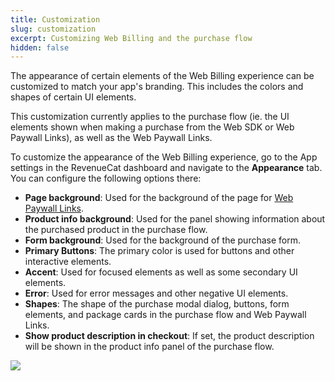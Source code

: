 ```yaml
---
title: Customization
slug: customization
excerpt: Customizing Web Billing and the purchase flow
hidden: false
---
```

The appearance of certain elements of the Web Billing experience can be customized to match your app's branding. This includes the colors and shapes of certain UI elements.

This customization currently applies to the purchase flow (ie. the UI elements shown when making a purchase from the Web SDK or Web Paywall Links), as well as the Web Paywall Links.

To customize the appearance of the Web Billing experience, go to the App settings in the RevenueCat dashboard and navigate to the **Appearance** tab. You can configure the following options there:

* **Page background**: Used for the background of the page for [Web Paywall Links](/web/web-billing/web-paywall-links).
* **Product info background**: Used for the panel showing information about the purchased product in the purchase flow.
* **Form background**: Used for the background of the purchase form.
* **Primary Buttons**: The primary color is used for buttons and other interactive elements.
* **Accent**: Used for focused elements as well as some secondary UI elements.
* **Error**: Used for error messages and other negative UI elements.
* **Shapes**: The shape of the purchase modal dialog, buttons, form elements, and package cards in the purchase flow and Web Paywall Links.
* **Show product description in checkout**: If set, the product description will be shown in the product info panel of the purchase flow.

![](/images/web-billing/customization.png)
